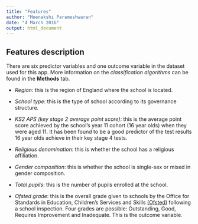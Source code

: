 ```yaml
---
title: "Features"
author: "Meenakshi Parameshwaran"
date: "4 March 2016"
output: html_document
---
```


## Features description

There are six predictor variables and one outcome variable in the dataset used for this app. More information on the *classification algorithms* can be found in the **Methods** tab.

- *Region*: this is the region of England where the school is located.

- *School type*: this is the type of school according to its governance structure.

- *KS2 APS (key stage 2 average point score)*: this is the average point score achieved by the school's year 11 cohort (16 year olds) when they were aged 11. It has been found to be a good predictor of the test results 16 year olds achieve in their key stage 4 tests.

- *Religious denomination*: this is whether the school has a religious affiliation.

- *Gender composition*: this is whether the school is single-sex or mixed in gender composition.

- *Total pupils*: this is the number of pupils enrolled at the school.

- *Ofsted grade*: this is the overall grade given to schools by the Office for Standards in Education, Children's Services and Skills [(Ofsted)](https://www.gov.uk/government/organisations/ofsted/about) following a school inspection. Four grades are possible: Outstanding, Good, Requires Improvement and Inadequate. This is the outcome variable.